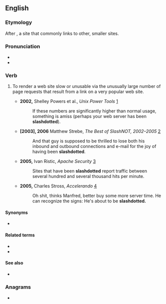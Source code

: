 ==English==

===Etymology===
After ''{{w|Slashdot}}'', a site that commonly links to other, smaller sites.

===Pronunciation===
* {{a|US}}
* {{audio|en|en-uk-slashdot.ogg|Audio (UK)}}

===Verb===
{{en-verb|slashdott}}

# {{lb|en|computing|Internet|dated}} To render a web site slow or unusable via the unusually large number of page requests that result from a link on a very popular web site.
#* '''2002,''' Shelley Powers et al., ''Unix Power Tools'' [http://books.google.com/books?vid=ISBN0596003307&id=t295L6vYuUkC&pg=PA501&lpg=PA501&dq=slashdotted&sig=rF5IZDXp33wnnsgkRIC5niMtqHM]
#*: If these numbers are significantly higher than normal usage, something is amiss (perhaps your web server has been '''slashdotted''').
#* '''[2003], 2006''' Matthew Strebe, ''The Best of SlashNOT, 2002&ndash;2005'' [http://books.google.com/books?vid=ISBN0595383157&id=skVK4smqz8UC&pg=PA99&lpg=PA99&dq=slashdotted&sig=z6LagXUGvJ09gG77HdLoLSEnFAk]
#*: And that guy is supposed to be thrilled to lose both his inbound and outbound connections and e-mail for the joy of having been '''slashdotted'''.
#* '''2005,''' Ivan Ristic, ''Apache Security'' [http://books.google.com/books?vid=ISBN0596007248&id=5yiULnTkN6oC&pg=PA115&lpg=PA115&dq=slashdotted&sig=_zJmLeVMfDyEAAt8FhAl6NZcrVA]
#*: Sites that have been '''slashdotted''' report traffic between several hundred and several thousand hits per minute.
#* '''2005,''' Charles Stross, ''Accelerando'' [https://web.archive.org/web/20080519054317/http://www.accelerando.org/_static/accelerando.html]
#*: Oh shit, thinks Manfred, better buy some more server time. He can recognize the signs: He's about to be '''slashdotted.'''

====Synonyms====
*{{l|en|fark}}

====Related terms====
*{{l|en|Slashdot effect}}
*{{l|en|slashdotting}}

====See also====
* {{l|en|DDOS}}

===Anagrams===
* {{anagrams|en|a=adhlosst|sh*tloads}}